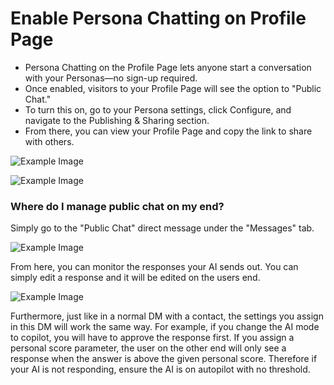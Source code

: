 # Enable Persona Chatting on Profile Page


- Persona Chatting on the Profile Page lets anyone start a conversation with your Personas—no sign-up required.
- Once enabled, visitors to your Profile Page will see the option to "Public Chat."
- To turn this on, go to your Persona settings, click Configure, and navigate to the Publishing & Sharing section.
- From there, you can view your Profile Page and copy the link to share with others.


![Example Image](/images/brand1.png)


![Example Image](/images/brand2.png)


### Where do I manage public chat on my end?

Simply go to the "Public Chat" direct message under the "Messages" tab.&#x20;

![Example Image](/images/brand3.png)

From here, you can monitor the responses your AI sends out. You can simply edit a response and it will be edited on the users end.


![Example Image](/images/brand4.png)


Furthermore, just like in a normal DM with a contact, the settings you assign in this DM will work the same way. For example, if you change the AI mode to copilot, you will have to approve the response first. If you assign a personal score parameter, the user on the other end will only see a response when the answer is above the given personal score. Therefore if your AI is not responding, ensure the AI is on autopilot with no threshold.&#x20;
